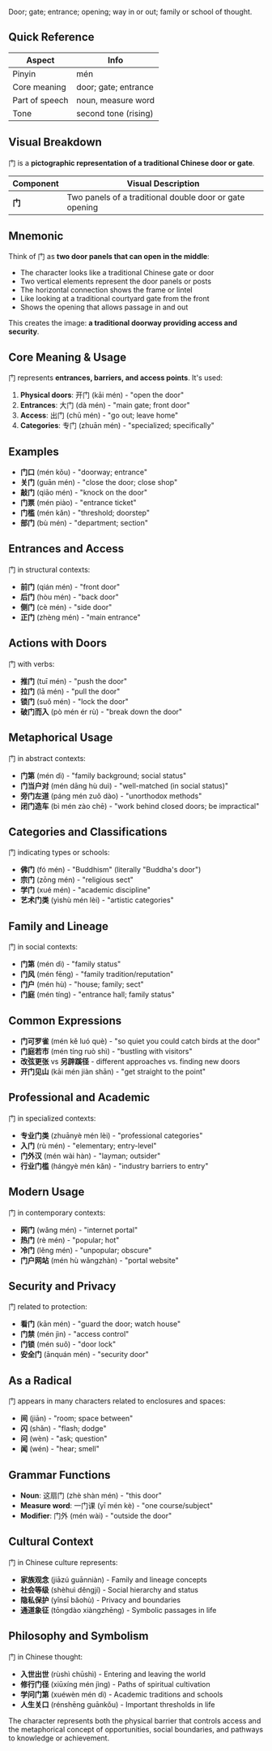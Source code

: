 Door; gate; entrance; opening; way in or out; family or school of thought.

## Quick Reference

| Aspect         | Info                 |
| -------------- | -------------------- |
| Pinyin         | mén                  |
| Core meaning   | door; gate; entrance |
| Part of speech | noun, measure word   |
| Tone           | second tone (rising) |

## Visual Breakdown

门 is a **pictographic representation of a traditional Chinese door or gate**.

| Component | Visual Description                                      |
| --------- | ------------------------------------------------------- |
| **门**    | Two panels of a traditional double door or gate opening |

## Mnemonic

Think of 门 as **two door panels that can open in the middle**:

- The character looks like a traditional Chinese gate or door
- Two vertical elements represent the door panels or posts
- The horizontal connection shows the frame or lintel
- Like looking at a traditional courtyard gate from the front
- Shows the opening that allows passage in and out

This creates the image: **a traditional doorway providing access and security**.

## Core Meaning & Usage

门 represents **entrances, barriers, and access points**. It's used:

1. **Physical doors**: 开门 (kāi mén) - "open the door"
2. **Entrances**: 大门 (dà mén) - "main gate; front door"
3. **Access**: 出门 (chū mén) - "go out; leave home"
4. **Categories**: 专门 (zhuān mén) - "specialized; specifically"

## Examples

- **门口** (mén kǒu) - "doorway; entrance"
- **关门** (guān mén) - "close the door; close shop"
- **敲门** (qiāo mén) - "knock on the door"
- **门票** (mén piào) - "entrance ticket"
- **门槛** (mén kǎn) - "threshold; doorstep"
- **部门** (bù mén) - "department; section"

## Entrances and Access

门 in structural contexts:

- **前门** (qián mén) - "front door"
- **后门** (hòu mén) - "back door"
- **侧门** (cè mén) - "side door"
- **正门** (zhèng mén) - "main entrance"

## Actions with Doors

门 with verbs:

- **推门** (tuī mén) - "push the door"
- **拉门** (lā mén) - "pull the door"
- **锁门** (suǒ mén) - "lock the door"
- **破门而入** (pò mén ér rù) - "break down the door"

## Metaphorical Usage

门 in abstract contexts:

- **门第** (mén dì) - "family background; social status"
- **门当户对** (mén dāng hù duì) - "well-matched (in social status)"
- **旁门左道** (páng mén zuǒ dào) - "unorthodox methods"
- **闭门造车** (bì mén zào chē) - "work behind closed doors; be impractical"

## Categories and Classifications

门 indicating types or schools:

- **佛门** (fó mén) - "Buddhism" (literally "Buddha's door")
- **宗门** (zōng mén) - "religious sect"
- **学门** (xué mén) - "academic discipline"
- **艺术门类** (yìshù mén lèi) - "artistic categories"

## Family and Lineage

门 in social contexts:

- **门第** (mén dì) - "family status"
- **门风** (mén fēng) - "family tradition/reputation"
- **门户** (mén hù) - "house; family; sect"
- **门庭** (mén tíng) - "entrance hall; family status"

## Common Expressions

- **门可罗雀** (mén kě luó què) - "so quiet you could catch birds at the door"
- **门庭若市** (mén tíng ruò shì) - "bustling with visitors"
- **改弦更张** vs **另辟蹊径** - different approaches vs. finding new doors
- **开门见山** (kāi mén jiàn shān) - "get straight to the point"

## Professional and Academic

门 in specialized contexts:

- **专业门类** (zhuānyè mén lèi) - "professional categories"
- **入门** (rù mén) - "elementary; entry-level"
- **门外汉** (mén wài hàn) - "layman; outsider"
- **行业门槛** (hángyè mén kǎn) - "industry barriers to entry"

## Modern Usage

门 in contemporary contexts:

- **网门** (wǎng mén) - "internet portal"
- **热门** (rè mén) - "popular; hot"
- **冷门** (lěng mén) - "unpopular; obscure"
- **门户网站** (mén hù wǎngzhàn) - "portal website"

## Security and Privacy

门 related to protection:

- **看门** (kān mén) - "guard the door; watch house"
- **门禁** (mén jìn) - "access control"
- **门锁** (mén suǒ) - "door lock"
- **安全门** (ānquán mén) - "security door"

## As a Radical

门 appears in many characters related to enclosures and spaces:

- **间** (jiān) - "room; space between"
- **闪** (shǎn) - "flash; dodge"
- **问** (wèn) - "ask; question"
- **闻** (wén) - "hear; smell"

## Grammar Functions

- **Noun**: 这扇门 (zhè shàn mén) - "this door"
- **Measure word**: 一门课 (yī mén kè) - "one course/subject"
- **Modifier**: 门外 (mén wài) - "outside the door"

## Cultural Context

门 in Chinese culture represents:

- **家族观念** (jiāzú guānniàn) - Family and lineage concepts
- **社会等级** (shèhuì děngjí) - Social hierarchy and status
- **隐私保护** (yǐnsī bǎohù) - Privacy and boundaries
- **通道象征** (tōngdào xiàngzhēng) - Symbolic passages in life

## Philosophy and Symbolism

门 in Chinese thought:

- **入世出世** (rùshì chūshì) - Entering and leaving the world
- **修行门径** (xiūxíng mén jìng) - Paths of spiritual cultivation
- **学问门第** (xuéwèn mén dì) - Academic traditions and schools
- **人生关口** (rénshēng guānkǒu) - Important thresholds in life

The character represents both the physical barrier that controls access and the metaphorical concept
of opportunities, social boundaries, and pathways to knowledge or achievement.
